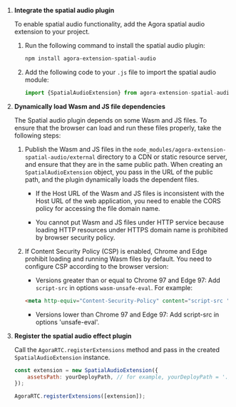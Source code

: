 <PlatformWrapper platform="web">

1.	**Integrate the spatial audio plugin** 

    To enable spatial audio functionality, add the Agora spatial audio extension to your project.
    
    1.	Run the following command to install the spatial audio plugin:

        ```bash
        npm install agora-extension-spatial-audio
        ```

    1.	Add the following code to your  `.js` file to import the spatial audio module:

        ```javascript
        import {SpatialAudioExtension} from agora-extension-spatial-audio;
        ```

1.	**Dynamically load Wasm and JS file dependencies** 
    
    The Spatial audio plugin depends on some Wasm and JS files. To ensure that the browser can load and run these files properly, take the following steps:
    
    1.	Publish the Wasm and JS files in the  `node_modules/agora-extension-spatial-audio/external` directory to a CDN or static resource server, and ensure that they are in the same public path. When creating an  `SpatialAudioExtension` object, you pass in the URL of the public path, and the plugin dynamically loads the dependent files.

        * If the Host URL of the Wasm and JS files is inconsistent with the Host URL of the web application, you need to enable the CORS policy for accessing the file domain name.

        * You cannot put Wasm and JS files under HTTP service because loading HTTP resources under HTTPS domain name is prohibited by browser security policy.

    1.	If Content Security Policy (CSP) is enabled, Chrome and Edge prohibit loading and running Wasm files by default. You need to configure CSP according to the browser version:

        * Versions greater than or equal to Chrome 97 and Edge 97: Add `script-src` in options `wasm-unsafe-eval`. For example:
        
        ```html
        <meta http-equiv="Content-Security-Policy" content="script-src 'self' 'wasm-unsafe-eval'">
        ```

        * Versions lower than Chrome 97 and Edge 97: Add script-src in options 'unsafe-eval'.

1. **Register the spatial audio effect plugin**

    Call the `AgoraRTC.registerExtensions` method and pass in the created  `SpatialAudioExtension` instance.

    ```javascript
    const extension = new SpatialAudioExtension({
        assetsPath: yourDeployPath, // for example, yourDeployPath = './resources/external/'
    });

    AgoraRTC.registerExtensions([extension]);
    ```
</PlatformWrapper>